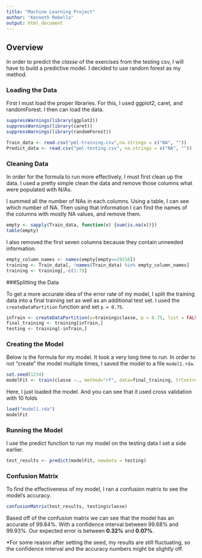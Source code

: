 ```yaml
---
title: "Machine Learning Project"
author: "Kenneth Rebella"
output: html_document
---
```

## Overview 

In order to predict the *classe* of the exercises from the testing csv, I will have to build a predictive model. I decided to use random forest as my method.  

### Loading the Data
First I must load the proper libraries. For this, I used ggplot2, caret, and randomForest. I then can load the data.  

```r
suppressWarnings(library(ggplot2))
suppressWarnings(library(caret))
suppressWarnings(library(randomForest))

Train_data <- read.csv("pml-training.csv",na.strings = c("NA", ""))
Predict_data <- read.csv("pml-testing.csv", na.strings = c("NA", ""))
```

### Cleaning Data

In order for the formula to run more effectively, I must first clean up the data. I used a pretty simple clean the data and remove those columns what were populated with N/As. 

I summed all the number of NAs in each columns. Using a table, I can see which number of NA. Then using that information I can find the names of the columns with mostly NA values, and remove them.  

```r
empty <- sapply(Train_data, function(x) {sum(is.na(x))})
table(empty)
```

I also removed the first seven columns because they contain unneeded information. 

```r
empty_column_names <- names(empty[empty==19216])
training <- Train_data[, !names(Train_data) %in% empty_column_names]
training <- training[,-c(1:7)]

```

###Splitting the Data

To get a more accurate idea of the error rate of my model, I split the training data into a final training set as well as an additional test set. I used the `createDataPartition` function and set `p = 0.75`.

```r
inTrain <- createDataPartition(y=training$classe, p = 0.75, list = FALSE)
final_training <- training[inTrain,]
testing <- training[-inTrain,]
```

### Creating the Model
Below is the formula for my model. It took a very long time to run. In order to not "create" the model multiple times, I saved the model to a file `model1.rda`.

```r
set.seed(1234)
modelFit <- train(classe ~., method="rf", data=final_training, trControl=trainControl(method='cv'), number=5, allowParallel=TRUE )
```

Here, I just loaded the model. And you can see that it used cross validation with 10 folds 

```r
load("model1.rda")
modelFit
```

### Running the Model

I use the predict function to run my model on the testing data I set a side earlier. 

```r
test_results <- predict(modelFit, newdata = testing)
```

### Confusion Matrix

To find the effectiveness of my model, I ran a confusion matrix to see the model's accuracy. 

```r
confusionMatrix(test_results, testing$classe)
```

Based off of the confusion matrix we can see that the model has an accurate of 99.84%. With a confidence interval between 99.68% and 99.93%. Our expected error is between **0.32%** and **0.07%**. 

*For some reason after setting the seed, my results are still fluctuating, so the confidence interval and the accuracy numbers might be slightly off.  
 
